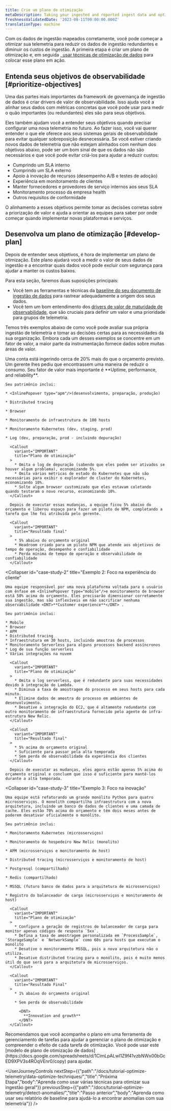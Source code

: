 ```yaml
---
title: Crie um plano de otimização
metaDescription: Taking your ingested and reported ingest data and optimizing it.
freshnessValidatedDate: '2023-08-11T00:00:00.000Z'
translationType: machine
---
```


Com os dados de ingestão mapeados corretamente, você pode começar a otimizar sua telemetria para reduzir os dados de ingestão redundantes e diminuir os custos de ingestão. A primeira etapa é criar um plano de otimização e, em seguida [, usar técnicas de otimização de dados](/docs/tutorial-optimize-telemetry/data-optimize-techniques) para colocar esse plano em ação.

## Entenda seus objetivos de observabilidade [#prioritize-objectives]

Uma das partes mais importantes da framework de governança de ingestão de dados é criar drivers de valor de observabilidade. Isso ajuda você a alinhar seus dados com métricas concretas que você pode usar para medir o quão importantes (ou redundantes) eles são para seus objetivos.

Eles também ajudam você a entender seus objetivos quando precisar configurar uma nova telemetria no futuro. Ao fazer isso, você vai querer entender o que ele oferece aos seus sistemas gerais de observabilidade para evitar qualquer sobreposição desnecessária. Se você estiver criando novos dados de telemetria que não estejam alinhados com nenhum dos objetivos abaixo, pode ser um bom sinal de que os dados não são necessários e que você pode evitar criá-los para ajudar a reduzir custos:

* Cumprindo um SLA interno
* Cumprindo um SLA externo
* Apoio à inovação de recursos (desempenho A/B e testes de adoção)
* Experiência em monitoramento de clientes
* Manter fornecedores e provedores de serviço internos aos seus SLA
* Monitoramento processo da empresa health
* Outros requisitos de conformidade

O alinhamento a esses objetivos permite tomar as decisões corretas sobre a priorização de valor e ajuda a orientar as equipes para saber por onde começar quando implementar novas plataformas e serviços.

## Desenvolva um plano de otimização [#develop-plan]

Depois de entender seus objetivos, é hora de implementar um plano de otimização. Este plano ajudará você a medir o valor de seus dados de ingestão e a encontrar quais dados você pode excluir com segurança para ajudar a manter os custos baixos.

Para esta seção, faremos duas suposições principais:

* Você tem as ferramentas e técnicas da [baseline do seu documento de ingestão de dados](/docs/new-relic-solutions/observability-maturity/operational-efficiency/dg-baselining) para rastrear adequadamente a origem dos seus dados.
* Você tem um bom entendimento dos [drivers de valor de maturidade de observabilidade](/docs/new-relic-solutions/observability-maturity/introduction), que são cruciais para definir um valor e uma prioridade para grupos de telemetria.

Temos três exemplos abaixo de como você pode avaliar sua própria ingestão de telemetria e tomar as decisões certas para as necessidades da sua organização. Embora cada um desses exemplos se concentre em um fator de valor, a maior parte da instrumentação fornece dados sobre muitas áreas de valor.

<CollapserGroup>
  <Collapser
    id="case-study-1"
    title="Exemplo 1: Foco no tempo de operação e confiabilidade"
  >
    Uma conta está ingerindo cerca de 20% mais do que o orçamento previsto. Um gerente lhes pediu que encontrassem uma maneira de reduzir o consumo. Seu fator de valor mais importante é <DNT>**Uptime, performance, and reliability**</DNT>.

    Seu patrimônio inclui:

    * <InlinePopover type="apm"/>(desenvolvimento, preparação, produção)

    * Distributed tracing

    * Browser

    * Monitoramento de infraestrutura de 100 hosts

    * Monitoramento Kubernetes (dev, staging, prod)

    * Log (dev, preparação, prod - incluindo depuração)

      <Callout
        variant="IMPORTANT"
        title="Plano de otimização"
      >
        * Omita o log de depuração (sabendo que eles podem ser ativados se houver algum problema), economizando 5%.
        * Omita várias métricas de estado do Kubernetes que não são necessárias para exibir o explorador de cluster do Kubernetes, economizando 10%.
        * Solte algum browser customizado que eles estavam coletando quando testaram o novo recurso, economizando 10%.
      </Callout>

      Depois de executar essas mudanças, a equipe ficou 5% abaixo do orçamento e liberou espaço para fazer um piloto de NPM, completando a tarefa que lhe foi atribuída pelo gerente.

      <Callout
        variant="IMPORTANT"
        title="Resultado final"
      >
        * 5% abaixo do orçamento original
        * Headroom criado para um piloto NPM que atende aos objetivos de tempo de operação, desempenho e confiabilidade
        * Perda mínima de tempo de operação e observabilidade de confiabilidade
      </Callout>
  </Collapser>

  <Collapser
    id="case-study-2"
    title="Exemplo 2: Foco na experiência do cliente"
  >
    Uma equipe responsável por uma nova plataforma voltada para o usuário com ênfase em <InlinePopover type="mobile"/>e monitoramento de browser está 50% acima do orçamento. Eles precisarão dimensionar corretamente sua ingestão, mas são inflexíveis em não sacrificar nenhuma observabilidade <DNT>**Customer experience**</DNT> .

    Seu patrimônio inclui:

    * Mobile
    * Browser
    * APM
    * Distributed tracing
    * Infraestrutura em 30 hosts, incluindo amostras de processos
    * Monitoramento Serverless para alguns processos backend assíncronos
    * Log de sua função serverless
    * Várias integrações na nuvem

      <Callout
        variant="IMPORTANT"
        title="Plano de otimização"
      >
        * Omita o log serverless, que é redundante para suas necessidades devido à integração do Lambda.
        * Diminua a taxa de amostragem do processo em seus hosts para cada minuto.
        * Elimine dados de amostra do processo em ambientes de desenvolvimento.
        * Desative a integração do EC2, que é altamente redundante com outro monitoramento de infraestrutura fornecido pelo agente de infra-estrutura New Relic.
      </Callout>

      <Callout
        variant="IMPORTANT"
        title="Resultado final"
      >
        * 5% acima do orçamento original
        * Suficiente para passar pela alta temporada
        * Sem perda de observabilidade da experiência dos clientes
      </Callout>

      Depois de executar as mudanças, eles agora estão apenas 5% acima do orçamento original e concluem que isso é suficiente para mantê-los durante a alta temporada.
  </Collapser>

  <Collapser
    id="case-study-3"
    title="Exemplo 3: Foco na inovação"
  >
    Uma equipe está refatorando um grande monólito Python para quatro microsserviços. O monolith compartilha infraestrutura com a nova arquitetura, incluindo um banco de dados de clientes e uma camada de cache. Eles estão 70% acima do orçamento e têm dois meses antes de poderem desativar oficialmente o monólito.

    Seu patrimônio inclui:

    * Monitoramento Kubernetes (microsserviços)

    * Monitoramento de hospedeiro New Relic (monolito)

    * APM (microsserviços e monitoramento de host)

    * Distributed tracing (microsserviços e monitoramento de host)

    * Postgresql (compartilhado)

    * Redis (compartilhado)

    * MSSQL (futuro banco de dados para a arquitetura de microsserviços)

    * Registro do balanceador de carga (microsserviços e monitoramento de host)

      <Callout
        variant="IMPORTANT"
        title="Plano de otimização"
      >
        * Configure a geração de registros do balanceador de carga para monitor apenas códigos de resposta `5xx`.
        * Defina a taxa de amostragem personalizada em `ProcessSample`, `StorageSample` e `NetworkSample` como 60s para hosts que executam o monólito
        * Desative o monitoramento MSSQL, pois a nova arquitetura não o utiliza.
        * Desative distributed tracing para o monólito, pois é muito menos útil do que será para a arquitetura de microsserviços.
      </Callout>

      <Callout
        variant="IMPORTANT"
        title="Resultado Final"
      >
        * 1% abaixo do orçamento original

        * Sem perda de observabilidade

          <DNT>
            **Innovation and growth**
          </DNT>
      </Callout>
  </Collapser>
</CollapserGroup>

<Callout variant="tip">
  Recomendamos que você acompanhe o plano em uma ferramenta de gerenciamento de tarefas para ajudar a gerenciar o plano de otimização e compreender o efeito de cada tarefa de otimização. Você pode usar este [modelo de plano de otimização de dados](https://docs.google.com/spreadsheets/d/1CimLpALwl1Z9f41vzbNWx00bGcED9XPV3s4ROqVEnr0/copy) para ajudar.
</Callout>

<UserJourneyControls
  nextStep={{"path":"/docs/tutorial-optimize-telemetry/data-optimize-techniques/","title":"Próxima Etapa","body":"Aprenda como usar várias técnicas para otimizar sua ingestão geral"}}
  previousStep={{"path":"/docs/tutorial-optimize-telemetry/detect-anomalies/","title":"Passo anterior","body":"Aprenda como usar seu relatório de baseline para ajudá-lo a encontrar anomalias com sua telemetria"}}
/>
